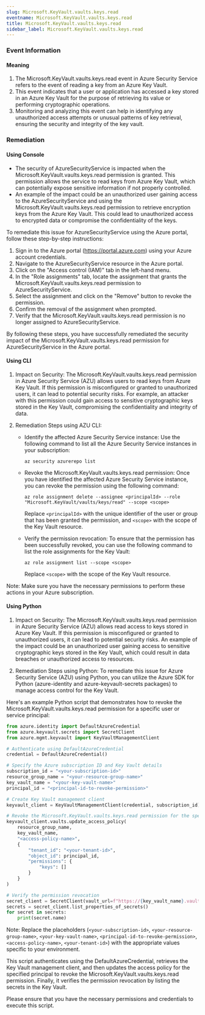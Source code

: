 ```yaml
--- 
slug: Microsoft.KeyVault.vaults.keys.read
eventname: Microsoft.KeyVault.vaults.keys.read
title: Microsoft.KeyVault.vaults.keys.read
sidebar_label: Microsoft.KeyVault.vaults.keys.read
---
```

                       
### Event Information

#### Meaning

1. The Microsoft.KeyVault.vaults.keys.read event in Azure Security Service refers to the event of reading a key from an Azure Key Vault.
2. This event indicates that a user or application has accessed a key stored in an Azure Key Vault for the purpose of retrieving its value or performing cryptographic operations.
3. Monitoring and analyzing this event can help in identifying any unauthorized access attempts or unusual patterns of key retrieval, ensuring the security and integrity of the key vault.

### Remediation

#### Using Console

- The security of AzureSecurityService is impacted when the Microsoft.KeyVault.vaults.keys.read permission is granted. This permission allows the service to read keys from Azure Key Vault, which can potentially expose sensitive information if not properly controlled.
- An example of the impact could be an unauthorized user gaining access to the AzureSecurityService and using the Microsoft.KeyVault.vaults.keys.read permission to retrieve encryption keys from the Azure Key Vault. This could lead to unauthorized access to encrypted data or compromise the confidentiality of the keys.

To remediate this issue for AzureSecurityService using the Azure portal, follow these step-by-step instructions:

1. Sign in to the Azure portal (https://portal.azure.com) using your Azure account credentials.
2. Navigate to the AzureSecurityService resource in the Azure portal.
3. Click on the "Access control (IAM)" tab in the left-hand menu.
4. In the "Role assignments" tab, locate the assignment that grants the Microsoft.KeyVault.vaults.keys.read permission to AzureSecurityService.
5. Select the assignment and click on the "Remove" button to revoke the permission.
6. Confirm the removal of the assignment when prompted.
7. Verify that the Microsoft.KeyVault.vaults.keys.read permission is no longer assigned to AzureSecurityService.

By following these steps, you have successfully remediated the security impact of the Microsoft.KeyVault.vaults.keys.read permission for AzureSecurityService in the Azure portal.

#### Using CLI

1. Impact on Security: The Microsoft.KeyVault.vaults.keys.read permission in Azure Security Service (AZU) allows users to read keys from Azure Key Vault. If this permission is misconfigured or granted to unauthorized users, it can lead to potential security risks. For example, an attacker with this permission could gain access to sensitive cryptographic keys stored in the Key Vault, compromising the confidentiality and integrity of data.

2. Remediation Steps using AZU CLI:
   - Identify the affected Azure Security Service instance: Use the following command to list all the Azure Security Service instances in your subscription:
     ```
     az security azurerepo list
     ```

   - Revoke the Microsoft.KeyVault.vaults.keys.read permission: Once you have identified the affected Azure Security Service instance, you can revoke the permission using the following command:
     ```
     az role assignment delete --assignee <principalId> --role "Microsoft.KeyVault/vaults/keys/read" --scope <scope>
     ```
     Replace `<principalId>` with the unique identifier of the user or group that has been granted the permission, and `<scope>` with the scope of the Key Vault resource.

   - Verify the permission revocation: To ensure that the permission has been successfully revoked, you can use the following command to list the role assignments for the Key Vault:
     ```
     az role assignment list --scope <scope>
     ```
     Replace `<scope>` with the scope of the Key Vault resource.

Note: Make sure you have the necessary permissions to perform these actions in your Azure subscription.

#### Using Python

1. Impact on Security: The Microsoft.KeyVault.vaults.keys.read permission in Azure Security Service (AZU) allows read access to keys stored in Azure Key Vault. If this permission is misconfigured or granted to unauthorized users, it can lead to potential security risks. An example of the impact could be an unauthorized user gaining access to sensitive cryptographic keys stored in the Key Vault, which could result in data breaches or unauthorized access to resources.

2. Remediation Steps using Python: To remediate this issue for Azure Security Service (AZU) using Python, you can utilize the Azure SDK for Python (azure-identity and azure-keyvault-secrets packages) to manage access control for the Key Vault.

Here's an example Python script that demonstrates how to revoke the Microsoft.KeyVault.vaults.keys.read permission for a specific user or service principal:

```python
from azure.identity import DefaultAzureCredential
from azure.keyvault.secrets import SecretClient
from azure.mgmt.keyvault import KeyVaultManagementClient

# Authenticate using DefaultAzureCredential
credential = DefaultAzureCredential()

# Specify the Azure subscription ID and Key Vault details
subscription_id = "<your-subscription-id>"
resource_group_name = "<your-resource-group-name>"
key_vault_name = "<your-key-vault-name>"
principal_id = "<principal-id-to-revoke-permission>"

# Create Key Vault management client
keyvault_client = KeyVaultManagementClient(credential, subscription_id)

# Revoke the Microsoft.KeyVault.vaults.keys.read permission for the specified principal
keyvault_client.vaults.update_access_policy(
    resource_group_name,
    key_vault_name,
    "<access-policy-name>",
    {
        "tenant_id": "<your-tenant-id>",
        "object_id": principal_id,
        "permissions": {
            "keys": []
        }
    }
)

# Verify the permission revocation
secret_client = SecretClient(vault_url=f"https://{key_vault_name}.vault.azure.net", credential=credential)
secrets = secret_client.list_properties_of_secrets()
for secret in secrets:
    print(secret.name)
```

Note: Replace the placeholders (`<your-subscription-id>`, `<your-resource-group-name>`, `<your-key-vault-name>`, `<principal-id-to-revoke-permission>`, `<access-policy-name>`, `<your-tenant-id>`) with the appropriate values specific to your environment.

This script authenticates using the DefaultAzureCredential, retrieves the Key Vault management client, and then updates the access policy for the specified principal to revoke the Microsoft.KeyVault.vaults.keys.read permission. Finally, it verifies the permission revocation by listing the secrets in the Key Vault.

Please ensure that you have the necessary permissions and credentials to execute this script.


 